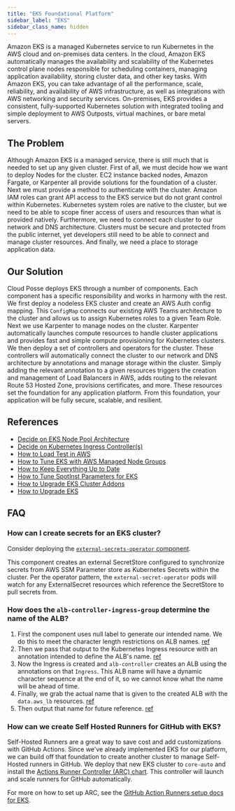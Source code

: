 ```yaml
---
title: "EKS Foundational Platform"
sidebar_label: "EKS"
sidebar_class_name: hidden
---
```


Amazon EKS is a managed Kubernetes service to run Kubernetes in the AWS cloud and on-premises data centers. In the
cloud, Amazon EKS automatically manages the availability and scalability of the Kubernetes control plane nodes
responsible for scheduling containers, managing application availability, storing cluster data, and other key tasks.
With Amazon EKS, you can take advantage of all the performance, scale, reliability, and availability of AWS
infrastructure, as well as integrations with AWS networking and security services. On-premises, EKS provides a
consistent, fully-supported Kubernetes solution with integrated tooling and simple deployment to AWS Outposts, virtual
machines, or bare metal servers.

## The Problem

Although Amazon EKS is a managed service, there is still much that is needed to set up any given cluster. First of all,
we must decide how we want to deploy Nodes for the cluster. EC2 instance backed nodes, Amazon Fargate, or Karpenter all
provide solutions for the foundation of a cluster. Next we must provide a method to authenticate with the cluster.
Amazon IAM roles can grant API access to the EKS service but do not grant control within Kubernetes. Kubernetes system
roles are native to the cluster, but we need to be able to scope finer access of users and resources than what is
provided natively. Furthermore, we need to connect each cluster to our network and DNS architecture. Clusters must be
secure and protected from the public internet, yet developers still need to be able to connect and manage cluster
resources. And finally, we need a place to storage application data.

## Our Solution

Cloud Posse deploys EKS through a number of components. Each component has a specific responsibility and works in
harmony with the rest. We first deploy a nodeless EKS cluster and create an AWS Auth config mapping. This `ConfigMap`
connects our existing AWS Teams architecture to the cluster and allows us to assign Kubernetes roles to a given Team
Role. Next we use Karpenter to manage nodes on the cluster. Karpenter automatically launches compute resources to handle
cluster applications and provides fast and simple compute provisioning for Kubernetes clusters. We then deploy a set of
controllers and operators for the cluster. These controllers will automatically connect the cluster to our network and
DNS architecture by annotations and manage storage within the cluster. Simply adding the relevant annotation to a given
resources triggers the creation and management of Load Balancers in AWS, adds routing to the relevant Route 53 Hosted
Zone, provisions certificates, and more. These resources set the foundation for any application platform. From this
foundation, your application will be fully secure, scalable, and resilient.

## References

- [Decide on EKS Node Pool Architecture](/layers/eks/design-decisions/decide-on-eks-node-pool-architecture)
- [Decide on Kubernetes Ingress Controller(s)](/layers/eks/design-decisions/decide-on-kubernetes-ingress-controller-s)
- [How to Load Test in AWS](/learn/maintenance/tutorials/how-to-load-test-in-aws)
- [How to Tune EKS with AWS Managed Node Groups](/reference-architecture/how-to-guides/tutorials/how-to-tune-eks-with-aws-managed-node-groups/)
- [How to Keep Everything Up to Date](/learn/maintenance/upgrades/how-to-keep-everything-up-to-date)
- [How to Tune SpotInst Parameters for EKS](/resources/legacy/spotinst/how-to-tune-spotinst-parameters-for-eks)
- [How to Upgrade EKS Cluster Addons](/learn/maintenance/upgrades/how-to-upgrade-eks-cluster-addons)
- [How to Upgrade EKS](/learn/maintenance/upgrades/how-to-upgrade-eks)

## FAQ

### How can I create secrets for an EKS cluster?

Consider deploying the [`external-secrets-operator` component](/components/library/aws/eks/external-secrets-operator).

This component creates an external SecretStore configured to synchronize secrets from AWS SSM Parameter store as
Kubernetes Secrets within the cluster. Per the operator pattern, the `external-secret-operator` pods will watch for any
ExternalSecret resources which reference the SecretStore to pull secrets from.

### How does the `alb-controller-ingress-group` determine the name of the ALB?

1. First the component uses null label to generate our intended name. We do this to meet the character length
   restrictions on ALB names.
   [ref](https://github.com/cloudposse/terraform-aws-components/blob/master/modules/eks/alb-controller-ingress-group/main.tf#L75-L83)
2. Then we pass that output to the Kubernetes Ingress resource with an annotation intended to define the ALB's name.
   [ref](https://github.com/cloudposse/terraform-aws-components/blob/master/modules/eks/alb-controller-ingress-group/main.tf#L98)
3. Now the Ingress is created and `alb-controller` creates an ALB using the annotations on that `Ingress`. This ALB name
   will have a dynamic character sequence at the end of it, so we cannot know what the name will be ahead of time.
4. Finally, we grab the actual name that is given to the created ALB with the `data.aws_lb` resources.
   [ref](https://github.com/cloudposse/terraform-aws-components/blob/master/modules/eks/alb-controller-ingress-group/main.tf#L169)
5. Then output that name for future reference.
   [ref](https://github.com/cloudposse/terraform-aws-components/blob/master/modules/eks/alb-controller-ingress-group/main.tf#L36)

### How can we create Self Hosted Runners for GitHub with EKS?

Self-Hosted Runners are a great way to save cost and add customizations with GitHub Actions. Since we've already
implemented EKS for our platform, we can build off that foundation to create another cluster to manage Self-Hosted
runners in GitHub. We deploy that new EKS cluster to `core-auto` and install the
[Actions Runner Controller (ARC) chart](https://github.com/actions/actions-runner-controller). This controller will
launch and scale runners for GitHub automatically.

For more on how to set up ARC, see the
[GitHub Action Runners setup docs for EKS](/reference-architecture/setup/github-actions-runners/).
